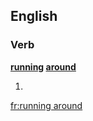 ==English==

===Verb===
'''[[running]] [[around]]'''

# {{present participle of|run around}}

[[fr:running around]]